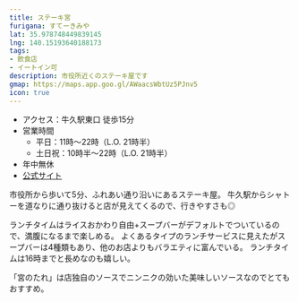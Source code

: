 ```yaml
---
title: ステーキ宮
furigana: すてーきみや
lat: 35.978748449839145
lng: 140.15193640188173
tags:
- 飲食店
- イートイン可
description: 市役所近くのステーキ屋です
gmap: https://maps.app.goo.gl/AWaacsWbtUz5PJnv5
icon: true
---
```


<LinkedImage
  basename="hamyu044/miya-sign"
/>

- アクセス：牛久駅東口 徒歩15分
- 営業時間
  - 平日：11時～22時（L.O. 21時半）
  - 土日祝：10時半～22時（L.O. 21時半）
- 年中無休
- [公式サイト](https://www.miya.com/shop/detail.php?shop_no=77)

市役所から歩いて5分、ふれあい通り沿いにあるステーキ屋。
牛久駅からシャトーを道なりに通り抜けると店が見えてくるので、行きやすさも◎

ランチタイムはライスおかわり自由+スープバーがデフォルトでついているので、満腹になるまで楽しめる。
よくあるタイプのランチサービスに見えたがスープバーは4種類もあり、他のお店よりもバラエティに富んでいる。
ランチタイムは16時までと長めなのも嬉しい。

「宮のたれ」は店独自のソースでニンニクの効いた美味しいソースなのでとてもおすすめ。

<LinkedImage
  basename="hamyu044/miya-menu"
/>

